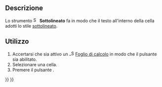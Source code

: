 <languages/>

{{Docnav/it
|[[Spreadsheet_StyleItalic/it|Corsivo]]
|[[Spreadsheet_SetAlias/it|Alias]]
|[[Spreadsheet_Workbench/it|Spreadsheet]]
|IconL=Spreadsheet_StyleItalic.svg
|IconR=Spreadsheet_SetAlias.svg
|IconC=Workbench_Spreadsheet.svg
}}

<div class="mw-translate-fuzzy">
{{GuiCommand/it
|Name=Spreadsheet_StyleUnderline
|Name/it=Sottolineato
|Workbenches=[[Spreadsheet_Workbench/it|Spreadsheet]]
|MenuLocation=Spreadsheet → Stile → Sottolineato
|Version=0.17
}}
</div>

<span id="Description"></span>
==Descrizione==

<div class="mw-translate-fuzzy">
Lo strumento [[File:Spreadsheet_StyleUnderline.svg|16px]] '''Sottolineato''' fa in modo che il testo all'interno della cella adotti lo stile <u>sottolineato</u>.
</div>

<span id="Usage"></span>
==Utilizzo==

<div class="mw-translate-fuzzy">
# Accertarsi che sia attivo un [[File: Spreadsheet_CreateSheet.svg|16px]] [[Spreadsheet_CreateSheet/it|Foglio di calcolo]] in modo che il pulsante sia abilitato.
# Selezionare una cella.
# Premere il pulsante {{Button|[[File:Spreadsheet_StyleUnderline.svg|16px]] Sottolineato}}.
</div>


{{Docnav/it
|[[Spreadsheet_StyleItalic/it|Corsivo]]
|[[Spreadsheet_SetAlias/it|Alias]]
|[[Spreadsheet_Workbench/it|Spreadsheet]]
|IconL=Spreadsheet_StyleItalic.svg
|IconR=Spreadsheet_SetAlias.svg
|IconC=Workbench_Spreadsheet.svg
}}

{{Spreadsheet_Tools_navi{{#translation:}}}}
{{Userdocnavi{{#translation:}}}}